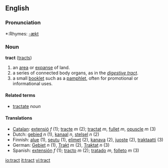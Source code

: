 ==English==

===Pronunciation===
*:Rhymes: [[Rhymes:English:-ækt|-ækt]]

=== Noun ===
'''tract''' ([[tracts]])

#an [[area]] or [[expanse]] of land.
#a series of connected body organs, as in the ''[[digestive tract]]''.
#a small [[booklet]] such as a [[pamphlet]], often for promotional or informational uses.

====Related terms====
*[[tractate]] ''noun''

====Translations====
*[[Catalan]]: [[extensió]] ''f'' (1); [[tracte]] ''m'' (2); [[tractat]] ''m'', [[fullet]] ''m'', [[opuscle]] ''m'' (3) 
*Dutch: [[gebied]] ''n'' (1), [[kanaal]] ''n'', [[stelsel]] ''n'' (2)
*Finnish: [[alue]] (1), [[seutu]] (1), [[elimet]] (2), [[kanava]] (2), [[juoste]] (2), [[traktaatti]] (3)
*German: [[Gebiet]] ''n'' (1), [[Trakt]] ''m'' (2), [[Traktat]] ''n'' (3)
*Spanish: [[extensión]] ''f'' (1); [[tracto]] ''m'' (2); [[tratado]] ''m'', [[folleto]] ''m'' (3)

[[io:tract]]
[[it:tract]]
[[vi:tract]]